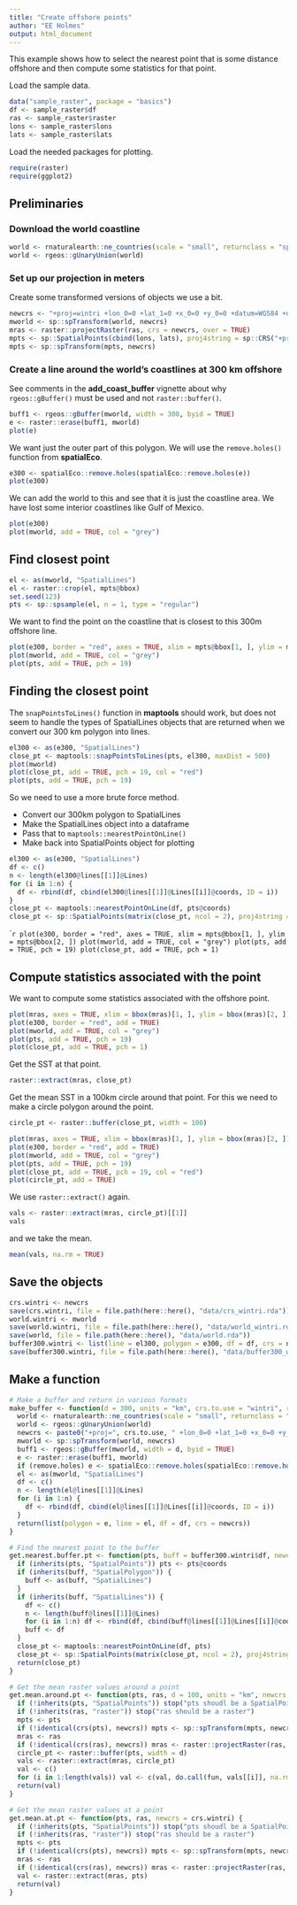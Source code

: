 ```yaml
---
title: "Create offshore points"
author: "EE Holmes"
output: html_document
---
```


This example shows how to select the nearest point that is some distance offshore and then compute some statistics for that point.

Load the sample data.
```r
data("sample_raster", package = "basics")
df <- sample_raster$df
ras <- sample_raster$raster
lons <- sample_raster$lons
lats <- sample_raster$lats
```

Load the needed packages for plotting.
```r
require(raster)
require(ggplot2)
```

## Preliminaries

### Download the world coastline

```r
world <- rnaturalearth::ne_countries(scale = "small", returnclass = "sp")
world <- rgeos::gUnaryUnion(world)
```

### Set up our projection in meters

Create some transformed versions of objects we use a bit.
```r
newcrs <- "+proj=wintri +lon_0=0 +lat_1=0 +x_0=0 +y_0=0 +datum=WGS84 +units=km +no_defs"
mworld <- sp::spTransform(world, newcrs)
mras <- raster::projectRaster(ras, crs = newcrs, over = TRUE)
mpts <- sp::SpatialPoints(cbind(lons, lats), proj4string = sp::CRS("+proj=longlat"))
mpts <- sp::spTransform(mpts, newcrs)
```

### Create a line around the world's coastlines at 300 km offshore

See comments in the **add_coast_buffer** vignette about why `rgeos::gBuffer()` must be used and not `raster::buffer()`.
```r
buff1 <- rgeos::gBuffer(mworld, width = 300, byid = TRUE)
e <- raster::erase(buff1, mworld)
plot(e)
```

We want just the outer part of this polygon. We will use the `remove.holes()` function from **spatialEco**.
```r
e300 <- spatialEco::remove.holes(spatialEco::remove.holes(e))
plot(e300)
```

We can add the world to this and see that it is just the coastline area. We have lost some interior coastlines like Gulf of Mexico.
```r
plot(e300)
plot(mworld, add = TRUE, col = "grey")
```

## Find closest point

```r
el <- as(mworld, "SpatialLines")
el <- raster::crop(el, mpts@bbox)
set.seed(123)
pts <- sp::spsample(el, n = 1, type = "regular")
```

We want to find the point on the coastline that is closest to this 300m offshore line.
```r
plot(e300, border = "red", axes = TRUE, xlim = mpts@bbox[1, ], ylim = mpts@bbox[2, ])
plot(mworld, add = TRUE, col = "grey")
plot(pts, add = TRUE, pch = 19)
```


## Finding the closest point

The `snapPointsToLines()` function in **maptools** should work, but does not seem to handle the types of SpatialLines objects that are returned when we convert our 300 km polygon into lines.

```r
el300 <- as(e300, "SpatialLines")
close_pt <- maptools::snapPointsToLines(pts, el300, maxDist = 500)
plot(mworld)
plot(close_pt, add = TRUE, pch = 19, col = "red")
plot(pts, add = TRUE, pch = 19)
```

So we need to use a more brute force method. 

* Convert our 300km polygon to SpatialLines
* Make the SpatialLines object into a dataframe
* Pass that to `maptools::nearestPointOnLine()`
* Make back into SpatialPoints object for plotting

```r
el300 <- as(e300, "SpatialLines")
df <- c()
n <- length(el300@lines[[1]]@Lines)
for (i in 1:n) {
  df <- rbind(df, cbind(el300@lines[[1]]@Lines[[i]]@coords, ID = i))
}
close_pt <- maptools::nearestPointOnLine(df, pts@coords)
close_pt <- sp::SpatialPoints(matrix(close_pt, ncol = 2), proj4string = CRS(newcrs))
```

````r
plot(e300, border = "red", axes = TRUE, xlim = mpts@bbox[1, ], ylim = mpts@bbox[2, ])
plot(mworld, add = TRUE, col = "grey")
plot(pts, add = TRUE, pch = 19)
plot(close_pt, add = TRUE, pch = 1)
```

## Compute statistics associated with the point

We want to compute some statistics associated with the offshore point.
```r
plot(mras, axes = TRUE, xlim = bbox(mras)[1, ], ylim = bbox(mras)[2, ])
plot(e300, border = "red", add = TRUE)
plot(mworld, add = TRUE, col = "grey")
plot(pts, add = TRUE, pch = 19)
plot(close_pt, add = TRUE, pch = 1)
```

Get the SST at that point.
```r
raster::extract(mras, close_pt)
```


Get the mean SST in a 100km circle around that point. For this we need to make a circle polygon around the point.
```r
circle_pt <- raster::buffer(close_pt, width = 100)
```

```r
plot(mras, axes = TRUE, xlim = bbox(mras)[1, ], ylim = bbox(mras)[2, ])
plot(e300, border = "red", add = TRUE)
plot(mworld, add = TRUE, col = "grey")
plot(pts, add = TRUE, pch = 19)
plot(close_pt, add = TRUE, pch = 19, col = "red")
plot(circle_pt, add = TRUE)
```
We use `raster::extract()` again.
```r
vals <- raster::extract(mras, circle_pt)[[1]]
vals
```
and we take the mean.
```r
mean(vals, na.rm = TRUE)
```

## Save the objects

```r
crs.wintri <- newcrs
save(crs.wintri, file = file.path(here::here(), "data/crs_wintri.rda"))
world.wintri <- mworld
save(world.wintri, file = file.path(here::here(), "data/world_wintri.rda"))
save(world, file = file.path(here::here(), "data/world.rda"))
buffer300.wintri <- list(line = el300, polygon = e300, df = df, crs = newcrs)
save(buffer300.wintri, file = file.path(here::here(), "data/buffer300_wintri.rda"))
```

## Make a function

```r
# Make a buffer and return in various formats
make_buffer <- function(d = 300, units = "km", crs.to.use = "wintri", remove.holes = TRUE) {
  world <- rnaturalearth::ne_countries(scale = "small", returnclass = "sp")
  world <- rgeos::gUnaryUnion(world)
  newcrs <- paste0("+proj=", crs.to.use, " +lon_0=0 +lat_1=0 +x_0=0 +y_0=0 +datum=WGS84 +units=", units, " +no_defs")
  mworld <- sp::spTransform(world, newcrs)
  buff1 <- rgeos::gBuffer(mworld, width = d, byid = TRUE)
  e <- raster::erase(buff1, mworld)
  if (remove.holes) e <- spatialEco::remove.holes(spatialEco::remove.holes(e))
  el <- as(mworld, "SpatialLines")
  df <- c()
  n <- length(el@lines[[1]]@Lines)
  for (i in 1:n) {
    df <- rbind(df, cbind(el@lines[[1]]@Lines[[i]]@coords, ID = i))
  }
  return(list(polygon = e, line = el, df = df, crs = newcrs))
}
```

```r
# Find the nearest point to the buffer
get.nearest.buffer.pt <- function(pts, buff = buffer300.wintri$df, newcrs = buffer300.wintri$crs) {
  if (inherits(pts, "SpatialPoints")) pts <- pts@coords
  if (inherits(buff, "SpatialPolygon")) {
    buff <- as(buff, "SpatialLines")
  }
  if (inherits(buff, "SpatialLines")) {
    df <- c()
    n <- length(buff@lines[[1]]@Lines)
    for (i in 1:n) df <- rbind(df, cbind(buff@lines[[1]]@Lines[[i]]@coords, ID = i))
    buff <- df
  }
  close_pt <- maptools::nearestPointOnLine(df, pts)
  close_pt <- sp::SpatialPoints(matrix(close_pt, ncol = 2), proj4string = CRS(newcrs))
  return(close_pt)
}
```

```r
# Get the mean raster values around a point
get.mean.around.pt <- function(pts, ras, d = 100, units = "km", newcrs = crs.wintri, fun = "mean") {
  if (!inherits(pts, "SpatialPoints")) stop("pts shoudl be a SpatialPoints object")
  if (!inherits(ras, "raster")) stop("ras should be a raster")
  mpts <- pts
  if (!identical(crs(pts), newcrs)) mpts <- sp::spTransform(mpts, newcrs)
  mras <- ras
  if (!identical(crs(ras), newcrs)) mras <- raster::projectRaster(ras, crs = newcrs, over = TRUE)
  circle_pt <- raster::buffer(pts, width = d)
  vals <- raster::extract(mras, circle_pt)
  val <- c()
  for (i in 1:length(vals)) val <- c(val, do.call(fun, vals[[i]], na.rm = TRUE))
  return(val)
}
```

```r
# Get the mean raster values at a point
get.mean.at.pt <- function(pts, ras, newcrs = crs.wintri) {
  if (!inherits(pts, "SpatialPoints")) stop("pts shoudl be a SpatialPoints object")
  if (!inherits(ras, "raster")) stop("ras should be a raster")
  mpts <- pts
  if (!identical(crs(pts), newcrs)) mpts <- sp::spTransform(mpts, newcrs)
  mras <- ras
  if (!identical(crs(ras), newcrs)) mras <- raster::projectRaster(ras, crs = newcrs, over = TRUE)
  val <- raster::extract(mras, pts)
  return(val)
}
```
